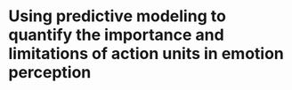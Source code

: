 # Using predictive modeling to quantify the importance and limitations of action units in emotion perception
